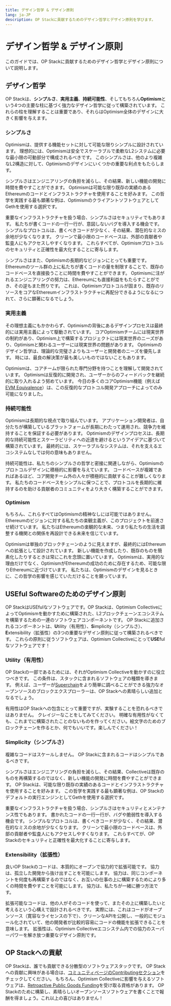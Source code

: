 ```yaml
---
title: デザイン哲学 & デザイン原則
lang: ja-JP
description: OP Stackに貢献するためのデザイン哲学とデザイン原則を学びます。
---
```



# デザイン哲学 & デザイン原則

このガイドでは、OP Stackに貢献するためのデザイン哲学とデザイン原則について説明します。

## デザイン哲学

OP Stackは、**シンプルさ**、**実用主義**、**持続可能性**、そしてもちろん**Optimism**という4つの主要な柱に基づく強力なデザイン哲学に従って構築されています。
これらの柱を理解することは重要であり、それらはOptimism全体のデザインに大きく影響を与えます。

### シンプルさ

Optimismは、提供する機能セットに対して可能な限りシンプルに設計されています。
理想的には、Optimismは安全でスケーラブルで柔軟なL2システムに必要な最小限の可動部分で構成されるべきです。
このシンプルさは、他のより複雑なL2構造に対して、Optimismのデザインにいくつかの重要な利点をもたらします。

シンプルさはエンジニアリングの負担を減らし、その結果、新しい機能の開発に時間を費やすことができます。
Optimismは可能な限り既存の実績のあるEthereumのコードとインフラストラクチャを使用することを好みます。
この哲学を実践する最も顕著な例は、OptimismのクライアントソフトウェアとしてGethを使用する選択です。

重要なインフラストラクチャを扱う場合、シンプルさはセキュリティでもあります。
私たちが書くコードの一行一行が、意図しないバグを導入する機会です。
シンプルなプロトコルは、書くべきコードが少なく、その結果、潜在的なミスの余地が少なくなります。
クリーンで最小限のコードベースは、外部の貢献者や監査人にもアクセスしやすくなります。
これらすべてが、Optimismプロトコルのセキュリティと正確性を最大化することに寄与します。

シンプルさはまた、Optimismの長期的なビジョンにとっても重要です。
Ethereumのツール群の上に私たちが書くコードの量を制限することで、既存のコードベースを直接扱うことに時間を費やすことができます。
Optimismに注がれるエンジニアリングの努力は、Ethereumにも直接利益をもたらすことができ、その逆もまた然りです。
これは、Optimismプロトコルが固まり、既存のリソースをコアなEthereumインフラストラクチャに再配分できるようになるにつれて、さらに顕著になるでしょう。

### 実用主義

その理想主義にもかかわらず、Optimismの背後にあるデザインプロセスは最終的には実用主義によって駆動されています。
コアOptimismチームには現実世界の制約があり、Optimism上で構築するプロジェクトには現実世界のニーズがあり、Optimismと関わるユーザーには現実世界の問題があります。
Optimismのデザイン哲学は、理論的な完璧さよりもユーザーと開発者のニーズを優先します。
時には、最良の解決策が最も美しいものではないこともあります。

Optimismは、コアチームが限られた専門分野を持つことを理解して開発されています。
Optimismは反復的に開発され、ユーザーからのフィードバックを継続的に取り入れるよう努めています。
今日の多くのコアOptimism機能（例えば[EVM Equivalence](https://web.archive.org/web/20231127160757/https://medium.com/ethereum-optimism/introducing-evm-equivalence-5c2021deb306)）は、この反復的なプロトコル開発アプローチによってのみ可能になりました。

### 持続可能性

Optimismは長期的な視点で取り組んでいます。
アプリケーション開発者は、自分たちが構築しているプラットフォームが長期にわたって運用され、競争力を維持することを保証する必要があります。
Optimismのデザインプロセスは、長期的な持続可能性とスケーラビリティへの近道を避けるというアイデアに基づいて構築されています。
最終的には、スケーラブルなシステムは、それを支えるエコシステムなしでは何の意味もありません。

持続可能性は、私たちのシンプルさの哲学と密接に関連しながら、Optimismのプロトコルデザインに積極的に影響を与えています。
コードベースが複雑であればあるほど、コア開発チーム外の人々が積極的に貢献することが難しくなります。
私たちのコードベースをシンプルに保つことで、プロトコルを長期的に維持するのを助ける貢献者のコミュニティをより大きく構築することができます。

### Optimism

もちろん、これらすべてはOptimismの精神なしには可能ではありません。
Ethereumのビジョンに対する私たちの楽観主義が、このプロジェクトを前進させ続けています。
私たちはEthereumの楽観的な未来、つまり私たちの生活を調整する機関との関係を再設計できる未来を信じています。

Optimismは単独のブロックチェーンのように見えますが、最終的にはEthereumへの拡張として設計されています。
新しい機能を作成したり、既存のものを簡素化したりするときは常にこれを念頭に置いています。
Optimismは、実用的な理由だけでなく、OptimismがEthereumの成功のために存在するため、可能な限りEthereumに近づけています。
私たちは、Optimismのデザインを見るときに、この哲学の影響を感じていただけることを願っています。

## USEful Softwareのためのデザイン原則

OP StackはUSEfulなソフトウェアです。OP Stackは、Optimism CollectiveによってOptimismを動かすために構築された、L2ブロックチェーンエコシステムを構築するための一連のソフトウェアコンポーネントです。
OP Stackに追加されるコンポーネントは、**U**tility（有用性）、**S**implicity（シンプルさ）、**E**xtensibility（拡張性）の3つの重要なデザイン原則に従って構築されるべきです。
これらの原則に従うソフトウェアは、Optimism Collectiveにとって**USE**fulなソフトウェアです！

### Utility（有用性）

OP Stackの一部であるためには、それがOptimism Collectiveを動かすのに役立つべきです。
この条件は、スタックに含まれるソフトウェアの種類を導きます。
例えば、ユーザーが[Superchain](https://app.optimism.io/superchain/)をより簡単に調べることができる強力なオープンソースのブロックエクスプローラーは、OP Stackへの素晴らしい追加となるでしょう。

有用性はOP Stackへの包含にとって重要ですが、実験することを恐れるべきではありません。
クレイジーなことをしてみてください。
明確な有用性がなくても、これまでに構築されたことのないものを作ってください。絵文字のためのブロックチェーンを作るとか、何でもいいです。楽しんでください！

### Simplicity（シンプルさ）

複雑なコードはスケールしません。
OP Stackに含まれるコードはシンプルであるべきです。

シンプルさはエンジニアリングの負担を減らし、その結果、Collectiveは既存のものを再構築するのではなく、新しい機能の開発に時間を費やすことができます。
OP Stackは、可能な限り既存の実績のあるコードとインフラストラクチャを使用することを好みます。
この哲学を実践する最も顕著な例は、OP Stackのデフォルトの実行エンジンとしてGethを使用する選択です。

重要なインフラストラクチャを扱う場合、シンプルさはセキュリティとメンテナンス性でもあります。
書かれたコードの一行一行が、バグや脆弱性を導入する機会です。
シンプルなプロトコルは、書くべきコードが少なく、その結果、潜在的なミスの余地が少なくなります。
クリーンで最小限のコードベースは、外部の貢献者や監査人にもアクセスしやすくなります。
これらすべてが、OP Stackのセキュリティと正確性を最大化することに寄与します。

### Extensibility（拡張性）

良いOP Stackのコードは、本質的にオープンで協力的で拡張可能です。
協力は、孤立した開発から抜け出すことを可能にします。
協力は、同じコンポーネントを何度も再構築するのではなく、お互いの仕事の上に構築するためにより多くの時間を費やすことを可能にします。
協力は、私たちが一緒に勝つ方法です。

拡張可能なコードは、他の人がそのコードを使って、またその上に構築したいと考えるという心構えで設計されるべきです。
実際には、これはコードがオープンソース（寛容なライセンスの下で）、クリーンなAPIを公開し、一般的にモジュール化されていて、他の開発者が比較的容易にコードの機能を拡張できることを意味します。
拡張性は、Optimism Collectiveエコシステム内での協力のスーパーパワーを解き放つ重要なデザイン原則です。

## OP Stackへの貢献

OP Stackは、誰でも貢献できる分散型のソフトウェアスタックです。
OP Stackへの貢献に興味がある場合は、[コミュニティページのContributingセクション](https://community.optimism.io)をチェックしてください。
もちろん、Optimism Collectiveに影響を与えるソフトウェアは、[Retroactive Public Goods Funding](https://app.optimism.io/retropgf)を受け取る資格があります。
OP Stackのために構築し、素晴らしいオープンソースソフトウェアを書くことで報酬を得ましょう。これ以上の喜びはありません！
